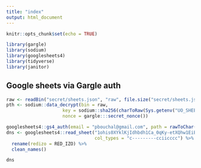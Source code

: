```yaml
---
title: "index"
output: html_document
---
```


```r
knitr::opts_chunk$set(echo = TRUE)

library(gargle)
library(sodium)
library(googlesheets4)
library(tidyverse)
library(janitor)
```

## Google sheets via Gargle auth

```r
raw <- readBin("secret/sheets.json", "raw", file.size("secret/sheets.json"))
pth <- sodium::data_decrypt(bin = raw,
                     key = sodium::sha256(charToRaw(Sys.getenv("UO_SHEETS_PASSWORD"))),
                     nonce = gargle:::secret_nonce())

googlesheets4::gs4_auth(email = "pbouchal@gmail.com", path = rawToChar(pth))
dns <- googlesheets4::read_sheet("1ohis0XYklKjIdhbdh1Ca_0qKy-etXQhw1EiEXFfBAdI",
                                 col_types = "c---------cciicccc") %>%
  rename(redizo = RED_IZO) %>%
  clean_names()
```

```r
dns
```



